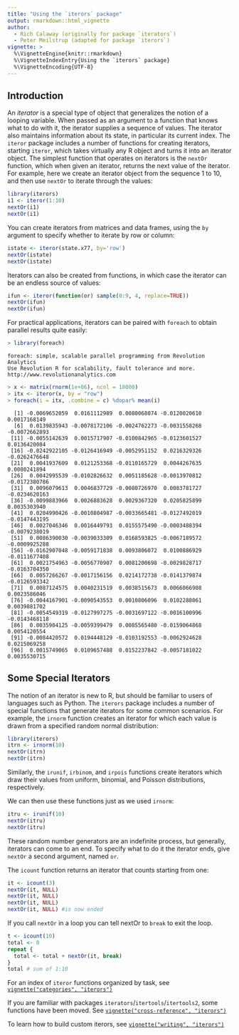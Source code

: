 ```yaml
---
title: "Using the `iterors` package"
output: rmarkdown::html_vignette
author:
  - Rich Calaway (originally for package `iterators`)
  - Peter Meilstrup (adapted for package `iterors`)
vignette: >
  %\VignetteEngine{knitr::rmarkdown}
  %\VignetteIndexEntry{Using the `iterors` package}
  %\VignetteEncoding{UTF-8}
---
```


## Introduction

An _iterator_ is a special type of object that generalizes the notion
of a looping variable. When passed as an argument to a function that
knows what to do with it, the iterator supplies a sequence of
values. The iterator also maintains information about its state, in
particular its current index. The `iteror` package includes a number
of functions for creating iterators, starting `iteror`, which takes
virtually any R object and turns it into an iterator object. The
simplest function that operates on iterators is the `nextOr` function,
which when given an iterator, returns the next value of the
iterator. For example, here we create an iterator object from the
sequence 1 to 10, and then use `nextOr` to iterate through the values:

```R
library(iterors)
i1 <- iteror(1:10)
nextOr(i1)
nextOr(i1)
```

You can create iterators from matrices and data frames, using the `by` argument to specify whether to iterate by row or column:
```R
istate <- iteror(state.x77, by='row')
nextOr(istate)
nextOr(istate)
```

Iterators can also be created from functions, in which case the iterator can be an endless source of values:
```R
ifun <- iteror(function(or) sample(0:9, 4, replace=TRUE))
nextOr(ifun)
nextOr(ifun)
```

For practical applications, iterators can be paired with `foreach` to obtain parallel results quite easily:
```r
> library(foreach)
```
```
foreach: simple, scalable parallel programming from Revolution Analytics
Use Revolution R for scalability, fault tolerance and more.
http://www.revolutionanalytics.com
```
```r
> x <- matrix(rnorm(1e+06), ncol = 10000)
> itx <- iteror(x, by = "row")
> foreach(i = itx, .combine = c) %dopar% mean(i)
```
```
  [1] -0.0069652059  0.0161112989  0.0080068074 -0.0120020610  0.0017168149
  [6]  0.0139835943 -0.0078172106 -0.0024762273 -0.0031558268 -0.0072662893
 [11] -0.0055142639  0.0015717907 -0.0100842965 -0.0123601527  0.0136420084
 [16] -0.0242922105 -0.0126416949 -0.0052951152  0.0216329326 -0.0262476648
 [21]  0.0041937609  0.0121253368 -0.0110165729  0.0044267635  0.0080241894
 [26]  0.0042995539 -0.0102826632  0.0051185628 -0.0013970812 -0.0172380786
 [31]  0.0096079613  0.0046837729 -0.0080726970  0.0083781727 -0.0234620163
 [36] -0.0099883966  0.0026883628  0.0029367320  0.0205825899  0.0035303940
 [41]  0.0204990426 -0.0010804987 -0.0033665481 -0.0127492019 -0.0147443195
 [46]  0.0027046346  0.0016449793  0.0155575490 -0.0003488394 -0.0079238019
 [51]  0.0086390030 -0.0039033309  0.0168593825 -0.0067189572 -0.0009925288
 [56] -0.0162907048 -0.0059171838  0.0093806072  0.0100886929 -0.0111677408
 [61]  0.0021754963 -0.0056770907  0.0081200698 -0.0029828717 -0.0163704350
 [66]  0.0057266267 -0.0017156156  0.0214172738 -0.0141379874 -0.0126593342
 [71]  0.0087124575  0.0040231519  0.0038515673  0.0066066908  0.0023586046
 [76] -0.0044167901 -0.0090543553  0.0010806096  0.0102288061  0.0039881702
 [81] -0.0054549319 -0.0127997275 -0.0031697122 -0.0016100996 -0.0143468118
 [86]  0.0035904125 -0.0059399479  0.0085565480 -0.0159064868  0.0054120554
 [91] -0.0084420572  0.0194448129 -0.0103192553 -0.0062924628  0.0215069258
 [96]  0.0015749065  0.0109657488  0.0152237842 -0.0057181022  0.0035530715
```

## Some Special Iterators

The notion of an iterator is new to R, but should be familiar to users
of languages such as Python. The `iterors` package includes a number
of special functions that generate iterators for some common
scenarios. For example, the `irnorm` function creates an iterator for
which each value is drawn from a specified random normal distribution:

```R
library(iterors)
itrn <- irnorm(10)
nextOr(itrn)
nextOr(itrn)
```

Similarly, the `irunif`, `irbinom`, and `irpois` functions
create iterators which draw their values from uniform, binomial, and Poisson
distributions, respectively.

We can then use these functions just as we used `irnorm`:

```R
itru <- irunif(10)
nextOr(itru)
nextOr(itru)
```

These random number generators are an indefinite process, but generally, iterators can come to an end. To specify what to do it the iterator ends, give `nextOr` a second argument, named `or`.

The `icount` function returns an iterator that counts starting from one:

```R
it <- icount(3)
nextOr(it, NULL)
nextOr(it, NULL)
nextOr(it, NULL)
nextOr(it, NULL) #is now ended
```

If you call `nextOr` in a loop you can  tell nextOr to `break` to exit the loop.

```R
t <- icount(10)
total <- 0
repeat {
  total <- total + nextOr(it, break)
}
total # sum of 1:10
```

For an index of `iteror` functions organized by task, see
[`vignette("categories", "iterors")`](http://crowding.github.io/iterors/articles/categories.html)

If you are familiar with packages `iterators`/`itertools`/`itertools2`, some functions have been moved. See 
[`vignette("cross-reference", "iterors")`](http://crowding.github.io/iterors/articles/cross-reference.html)

To learn how to build custom iterors, see
[`vignette("writing", "iterors")`](http://crowding.github.io/iterors/articles/writing.html)


